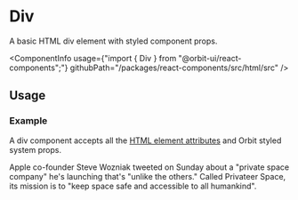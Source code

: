 
<Meta
    title="Html elements/Div"
    id="html-div"
/>

# Div

<Tagline>A basic HTML div element with styled component props.</Tagline>

<ComponentInfo
    usage={"import { Div } from \"@orbit-ui/react-components\";"}
    githubPath="/packages/react-components/src/html/src"
/>

## Usage

### Example

A div component accepts all the [HTML element attributes](https://developer.mozilla.org/en-US/docs/Web/HTML/Element/div) and Orbit styled system props.

<Preview>
    <Story name="example">
        <Div color="cloud-8">Apple co-founder Steve Wozniak tweeted on Sunday about a "private space company" he's launching that's "unlike the others." Called Privateer Space, its mission is to "keep space safe and accessible to all humankind".</Div>
    </Story>
</Preview>
